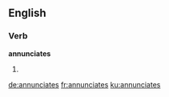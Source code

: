 ==English==

===Verb===
'''annunciates'''

# {{en-third-person singular of|annunciate}}

[[de:annunciates]]
[[fr:annunciates]]
[[ku:annunciates]]